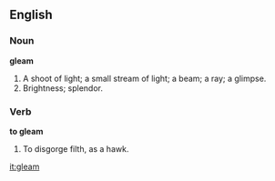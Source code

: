 ==English==

===Noun===

'''gleam'''

#A shoot of light; a small stream of light; a beam; a ray; a glimpse.
#Brightness; splendor.

===Verb===

'''to gleam'''

#To disgorge filth, as a hawk.

[[it:gleam]]